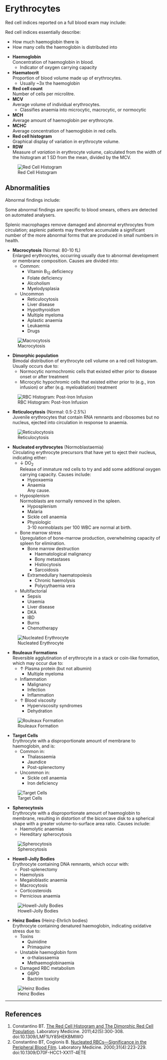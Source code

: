 # Erythrocytes

Red cell indices reported on a full blood exam may include:

:::column-margin
Red cell indices essentially describe:

* How much haemoglobin there is
* How many cells the haemoglobin is distributed into
:::

* **Haemoglobin**\
Concentration of haemoglobin in blood.
	* Indicator of oxygen carrying capacity
* **Haematocrit**\
Proportion of blood volume made up of erythrocytes.
	* Usually ~3x the haemoglobin
* **Red cell count**\
Number of cells per microlitre.
* **MCV**\
Average volume of individual erythrocytes.
	* Classifies anaemia into microcytic, macrocytic, or normocytic
* **MCH**\
Average amount of haemoglobin per erythrocyte.
* **MCHC**\
Average concentration of haemoglobin in red cells.
* **Red cell histogram**\
Graphical display of variation in erythrocyte volume.
* **RDW**\
Measure of *variation* in erythrocyte volume, calculated from the width of the histogram at 1 SD from the mean, divided by the MCV.

:::column-margin
![Red Cell Histogram](/resources/rbc_histo.jpeg)
:::

## Abnormalities

Abnormal findings include:

:::column-margin
Some abnormal findings are specific to blood smears, others are detected on automated analysers.
:::

:::column-margin
Splenic macrophages remove damaged and abnormal erythrocytes from circulation; asplenic patients may therefore accumulate a significant number of the more abnormal forms that are produced in small numbers in health.
:::

* **Macrocytosis** (Normal: 80-10 fL)\
Enlarged erythrocytes, occurring usually due to abnormal development or membrane composition. Causes are divided into:
	* Common:
		* Vitamin B~12~ deficiency
		* Folate deficiency
		* Alcoholism
		* Myelodysplasia
	* Uncommon
		* Reticulocytosis
		* Liver disease
		* Hypothyroidism
		* Multiple myeloma
		* Aplastic anaemia
		* Leukaemia
		* Drugs

:::column-margin
![Macrocytosis](/resources/macrocytosis.png)
:::

* **Dimorphic population**\
Bimodal distribution of erythrocyte cell volume on a red cell histogram. Usually occurs due to:
	* Normocytic normochromic cells that existed either prior to disease onset or after treatment
	* Microcytic hypochromic cells that existed either prior to (e.g., iron infusion) or after (e.g. myeloablation) treatment

:::column-margin
![RBC Histogram: Post-Iron Infusion](/resources/rbc_histo_post_iron.png)
:::

* **Reticulocytosis** (Normal: 0.5-2.5%)\
Juvenile erythrocytes that contain RNA remnants and ribosomes but no nucleus, ejected into circulation in response to anaemia.

:::column-margin
![Reticulocytosis](/resources/retic.png)
:::

* **Nucleated erythrocytes** (Normoblastaemia)\
Circulating erythrocyte precursors that have yet to eject their nucleus, indicating either:
	* ↓ DO~2~\
	Release of immature red cells to try and add some additional oxygen carrying capacity. Causes include:
		* Hypoxaemia
		* Anaemia\
		Any cause.
	* Hyposplenism\
	Normoblasts are normally removed in the spleen.
		* Hyposplenism
		* Malaria
		* Sickle cell anaemia
		* Physiologic\
		3-10 normoblasts per 100 WBC are normal at birth.
	* Bone marrow stress\
	Upregulation of bone-marrow production, overwhelming capacity of spleen for elimination.
		* Bone marrow destruction
			* Haematological malignancy
			* Bony metastases
			* Histiocytosis
			* Sarcoidosis
		* Extramedullary haematopoiesis
			* Chronic haemolysis
			* Polycythaemia vera
	* Multifactorial
		* Sepsis
		* Uraemia
		* Liver disease
		* DKA
		* IBD
		* Burns
		* Chemotherapy

:::column-margin
![Nucleated Erythrocyte](/resources/normoblast.png)
:::

* **Rouleaux Formations**\
Reversible agglutination of erythrocyte in a stack or coin-like formation, which may occur due to:
	* ↑ Plasma protein (but not albumin)
		* Multiple myeloma
	* Inflammation
		* Malignancy
		* Infection
		* Inflammation
	* ↑ Blood viscosity
		* Hyperviscosity syndromes
		* Dehydration

:::column-margin
![Rouleaux Formation](/resources/rouleaux.jpg)
:::

* **Target Cells**\
Erythrocyte with a disproportionate amount of membrane to haemoglobin, and is:
	* Common in:
		* Thalassaemia
		* Jaundice
		* Post-splenectomy
	* Uncommon in:
		* Sickle cell anaemia
		* Iron deficiency

:::column-margin
![Target Cells](/resources/target.jpg)
:::

* **Spherocytosis**\
Erythrocyte with a disproportionate amount of haemoglobin to membrane, resulting in distortion of the biconcave disk to a spherical shape with a greater volume-to-surface area ratio. Causes include:
	* Haemolytic anaemias
	* Hereditary spherocytosis

:::column-margin
![Spherocytosis](/resources/spherocytosis.jpg)
:::

* **Howell-Jolly Bodies**\
Erythrocyte containing DNA remnants, which occur with:
	* Post-splenectomy
	* Haemolysis
	* Megaloblastic anaemia
	* Macrocytosis
	* Corticosteroids
	* Pernicious anaemia

:::column-margin
![Howell-Jolly Bodies](/resources/howell-jolly.jpg)
:::

* **Heinz Bodies** (Heinz-Ehrlich bodies)\
Erythrocyte containing denatured haemoglobin, indicating oxidative stress due to:
	* Toxins
		* Quinidine
		* Primaquine
	* Unstable haemoglobin form
		* α-thalassaemia
		* Methaemoglobinaemia
	* Damaged RBC metabolism
		* G6PD
		* Bactrim toxicity

:::column-margin
![Heinz Bodies](/resources/heinz.jpg)
:::

---

## References

1. Constantino BT. [The Red Cell Histogram and The Dimorphic Red Cell Population](https://academic.oup.com/labmed/article/42/5/300/2505011). Laboratory Medicine. 2011;42(5):300-308. doi:10.1309/LMF1UY85HEKBMIWO
1. Constantino BT, Cogionis B. [Nucleated RBCs—Significance in the Peripheral Blood Film](https://academic.oup.com/labmed/article/31/4/223/2657091). Laboratory Medicine. 2000;31(4):223-229. doi:10.1309/D70F-HCC1-XX1T-4ETE

